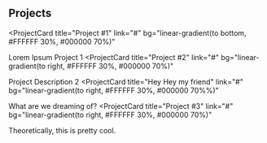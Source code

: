 ## Projects

<ProjectCard
  title="Project #1"
  link="#"
  bg="linear-gradient(to bottom, #FFFFFF 30%, #000000 70%)"
>
  Lorem Ipsum Project 1
</ProjectCard>
<ProjectCard
  title="Project #2"
  link="#"
  bg="linear-gradient(to right, #FFFFFF 30%, #000000 70%)"
>
  Project Description 2
</ProjectCard>
<ProjectCard
  title="Hey Hey my friend"
  link="#"
  bg="linear-gradient(to right, #FFFFFF 30%, #000000 70%%)"
>
  What are we dreaming of?
</ProjectCard>
<ProjectCard
  title="Project #3"
  link="#"
  bg="linear-gradient(to right, #FFFFFF 30%, #000000 70%)"
>
  Theoretically, this is pretty cool.
</ProjectCard>
